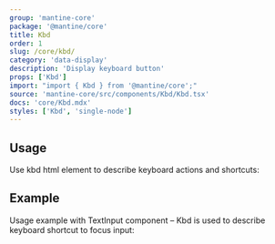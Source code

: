```yaml
---
group: 'mantine-core'
package: '@mantine/core'
title: Kbd
order: 1
slug: /core/kbd/
category: 'data-display'
description: 'Display keyboard button'
props: ['Kbd']
import: "import { Kbd } from '@mantine/core';"
source: 'mantine-core/src/components/Kbd/Kbd.tsx'
docs: 'core/Kbd.mdx'
styles: ['Kbd', 'single-node']
---
```



## Usage

Use kbd html element to describe keyboard actions and shortcuts:

<Demo data={KbdDemos.usage} />

## Example

Usage example with <GatsbyLink to="/core/text-input/">TextInput</GatsbyLink> component
– Kbd is used to describe keyboard shortcut to focus input:

<Demo data={KbdDemos.input} />

